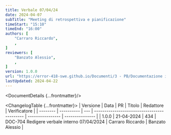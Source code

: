 ```yaml
---
title: Verbale 07/04/24
date: 2024-04-07
subTitle: "Meeting di retrospettiva e pianificazione"
timeStart: "15:10"
timeEnd: "16:00"
authors: [
	"Carraro Riccardo",
	,
]
reviewers: [
	"Banzato Alessio",
	,
]
version: 1.0.0
url: "https://error-418-swe.github.io/Documenti/3 - PB/Documentazione interna/Verbali/24-04-07_v1.0.0.pdf"
lastUpdated: 2024-04-22
---
```



<DocumentDetails {...frontmatter}/>

<ChangelogTable {...frontmatter}>
| Versione | Data       | PR  | Titolo                                      | Redattore        | Verificatore    |
| -------- | ---------- | --- | ------------------------------------------- | ---------------- | --------------- |
| 1.0.0    | 21-04-2024 | 434 | DOC-704 Redigere verbale interno 07/04/2024 | Carraro Riccardo | Banzato Alessio |
</ChangelogTable>

